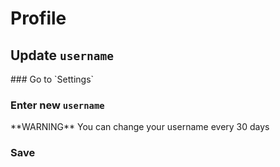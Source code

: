 
# Profile
 
## Update `username` 

<Steps>
  ### Go to `Settings`

  ### Enter new `username`
  <Callout emoji="👾">
    **WARNING** You can change your username every 30 days
  </Callout>

  ### Save
  

</Steps>